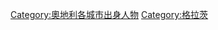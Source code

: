 {{Commonscat|People of Graz}}

[[Category:奧地利各城市出身人物|Category:奧地利各城市出身人物]]
[[Category:格拉茨|Category:格拉茨]]
